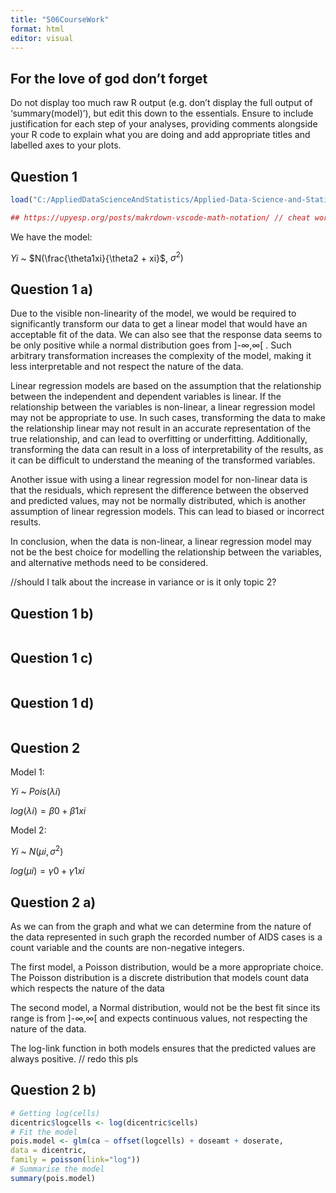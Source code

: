 ```yaml
---
title: "506CourseWork"
format: html
editor: visual
---
```


## For the love of god don't forget

Do not display too much raw R output (e.g. don’t display the full output of
‘summary(model)’), but edit this down to the essentials. Ensure to include justification for each step of your
analyses, providing comments alongside your R code to explain what you are doing and add appropriate titles
and labelled axes to your plots.


## Question 1

```r

load("C:/AppliedDataScienceAndStatistics/Applied-Data-Science-and-Statistics/Term2/StatisticalDataModeling/datasets_exercises_Assessment.RData")

## https://upyesp.org/posts/makrdown-vscode-math-notation/ // cheat worksheet
```

We have the model: 

$Yi$ ~ $N(\frac{\theta1xi}{\theta2 + xi}$, $\sigma^2)$

## Question 1 a)

Due to the visible non-linearity of the model, we would be required to significantly transform our data to get a linear model that would have an acceptable fit of the data. We can also see that the response data seems to be only positive while a normal distribution goes from ]-$\infty$,$\infty$[ . Such arbitrary transformation increases the complexity of the model, making it less interpretable and not respect the nature of the data.


Linear regression models are based on the assumption that the relationship between the independent and dependent variables is linear. If the relationship between the variables is non-linear, a linear regression model may not be appropriate to use. In such cases, transforming the data to make the relationship linear may not result in an accurate representation of the true relationship, and can lead to overfitting or underfitting. Additionally, transforming the data can result in a loss of interpretability of the results, as it can be difficult to understand the meaning of the transformed variables.

Another issue with using a linear regression model for non-linear data is that the residuals, which represent the difference between the observed and predicted values, may not be normally distributed, which is another assumption of linear regression models. This can lead to biased or incorrect results.

In conclusion, when the data is non-linear, a linear regression model may not be the best choice for modelling the relationship between the variables, and alternative methods need to be considered.


//should I talk about the increase in variance or is it only topic 2?



## Question 1 b)



```r



```

## Question 1 c)


```r



```

## Question 1 d)


```r



```


## Question 2 

Model 1:

$Yi$ ~ $Pois(\lambda i)$

$log(\lambda i) = \beta0 + \beta1 xi$

Model 2:

$Yi$ ~ $N(\mu i,\sigma^2)$

$log(\mu i) = \gamma0 +\gamma1 xi$

## Question 2 a)

As we can from the graph and what we can determine from the nature of the data represented in such graph the recorded number of AIDS cases is a count variable and the counts are non-negative integers.

The first model, a Poisson distribution, would be a more appropriate choice. The Poisson distribution is a discrete distribution that models count data which respects the nature of the data 

The second model, a Normal distribution, would not be the best fit since its range is from ]-$\infty$,$\infty$[ and expects continuous values, not respecting the nature of the data.

The log-link function in both models ensures that the predicted values are always positive. // redo this pls


## Question 2 b)


```r

# Getting log(cells)
dicentric$logcells <- log(dicentric$cells)
# Fit the model
pois.model <- glm(ca ~ offset(logcells) + doseamt + doserate,
data = dicentric,
family = poisson(link="log"))
# Summarise the model
summary(pois.model)

```




```r



```




```r



```
